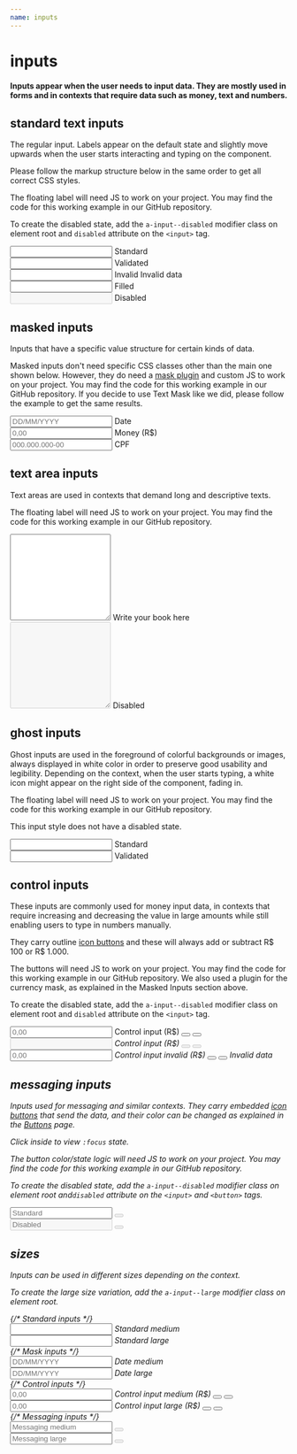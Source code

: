 ```yaml
---
name: inputs
---
```



# inputs

#### Inputs appear when the user needs to input data. They are mostly used in forms and in contexts that require data such as money, text and numbers.

## standard text inputs

The regular input. Labels appear on the default state and slightly move upwards when the user starts interacting and typing on the component.

Please follow the markup structure below in the same order to get all correct CSS styles.

The floating label will need JS to work on your project. You may find the code for this working example in our GitHub repository.

To create the disabled state, add the `a-input--disabled` modifier class on element root and `disabled` attribute on the `<input>` tag.

<Playground className='md:two-columns'>
  <div className='a-input'>
    <input id='input1' type='text' aria-labelledby='label1' />
    <label id='label1' htmlFor='input1'>
      Standard
    </label>
  </div>
  <div className='a-input a-input--validated'>
    <input
      id='input2'
      type='text'
      aria-labelledby='label2'
      defaultValue='Astro Team'
    />
    <label id='label2' htmlFor='input2'>
      Validated
    </label>
  </div>
  <div className='a-input a-input--invalid'>
    <input
      id='input3'
      type='text'
      aria-labelledby='label3'
      defaultValue='XYZK2'
    />
    <label id='label3' htmlFor='input3'>
      Invalid
    </label>
    <span className='a-input__error'>Invalid data</span>
  </div>
  <div className='a-input'>
    <input
      id='input4'
      type='text'
      aria-labelledby='label4'
      defaultValue='Astro Team'
    />
    <label id='label4' htmlFor='input4'>
      Filled
    </label>
  </div>
  <div className='a-input a-input--disabled'>
    <input id='input5' type='text' aria-labelledby='label5' disabled />
    <label id='label5' htmlFor='input5'>
      Disabled
    </label>
  </div>
</Playground>

## masked inputs

Inputs that have a specific value structure for certain kinds of data.

Masked inputs don't need specific CSS classes other than the main one shown below. However, they do need a [mask plugin](https://github.com/text-mask/text-mask) and custom JS to work on your project. You may find the code for this working example in our GitHub repository. If you decide to use Text Mask like we did, please follow the example to get the same results.

<Playground className='md:two-columns'>
  <div className='a-input'>
    <input
      id='inputdate'
      type='text'
      placeholder='DD/MM/YYYY'
      aria-labelledby='labeldate'
    />
    <label id='labeldate' htmlFor='inputdate'>
      Date
    </label>
  </div>
  <div className='a-input'>
    <input
      id='inputmoney'
      type='text'
      placeholder='0,00'
      aria-labelledby='labelmoney'
    />
    <label id='labelmoney' htmlFor='inputmoney'>
      Money (R$)
    </label>
  </div>
  <div className='a-input'>
    <input
      id='inputcpf'
      type='text'
      placeholder='000.000.000-00'
      aria-labelledby='labelcpf'
    />
    <label id='labelcpf' htmlFor='inputcpf'>
      CPF
    </label>
  </div>
</Playground>

## text area inputs

Text areas are used in contexts that demand long and descriptive texts.

The floating label will need JS to work on your project. You may find the code for this working example in our GitHub repository.

<Playground className='md:two-columns'>
  <div className='a-input'>
    <textarea name='random' id='textarea1' rows='10' cols='20'></textarea>
    <label id='label6' htmlFor='textarea1'>Write your book here</label>
  </div>

  <div className='a-input a-input--disabled'>
    <textarea name='random' id='textarea2' rows='10' cols='20' disabled></textarea>
    <label id='label7' htmlFor='textarea2'>Disabled</label>
  </div>
</Playground>

## ghost inputs

Ghost inputs are used in the foreground of colorful backgrounds or images, always displayed in white color in order to preserve good usability and legibility. Depending on the context, when the user starts typing, a white icon might appear on the right side of the component, fading in.

The floating label will need JS to work on your project. You may find the code for this working example in our GitHub repository.

This input style does not have a disabled state.

<Playground className='md:two-columns gradient-bg'>
  <div className='a-input a-input--ghost'>
    <input id='ghost1' type='text' aria-labelledby='ghostlabel1' />
    <label id='ghostlabel1' htmlFor='ghost1'>
      Standard
    </label>
  </div>
  <div className='a-input a-input--ghost a-input--validated'>
    <input
      id='ghost2'
      type='text'
      aria-labelledby='ghostlabel2'
      defaultValue='Astro Team'
    />
    <label id='ghostlabel2' htmlFor='ghost2'>
      Validated
    </label>
  </div>
</Playground>

## control inputs

These inputs are commonly used for money input data, in contexts that require increasing and decreasing the value in large amounts while still enabling users to type in numbers manually.

They carry outline [icon buttons](https://astro.magnetis.com.br/buttons#icon-buttons) and these will always add or subtract R$ 100 or R$ 1.000.

The buttons will need JS to work on your project. You may find the code for this working example in our GitHub repository. We also used a plugin for the currency mask, as explained in the Masked Inputs section above.

To create the disabled state, add the `a-input--disabled` modifier class on element root and `disabled` attribute on the `<input>` tag.

<Playground className='md:two-columns'>
  <div className='a-input a-input--control'>
    <input
      id='control1'
      type='text'
      data-step='100'
      defaultValue='0,00'
      placeholder='0,00'
      aria-labelledby='controllabel1'
    />
    <label id='controllabel1' htmlFor='control1'>
      Control input (R$)
    </label>
    <button className='a-input__btn-control'>
      <i className='a-icon a-icon--input-dash a-icon--size-small' />
    </button>
    <button className='a-input__btn-control'>
      <i className='a-icon a-icon--input-plus a-icon--size-small' />
    </button>
  </div>
  <div className='a-input a-input--control a-input--disabled'>
    <input
      id='control2'
      type='text'
      data-step='100'
      aria-labelledby='controllabel2'
      disabled
    />
    <label id='controllabel2' htmlFor='control2'>
      Control input (R$)
    </label>
    <button
      className='a-input__btn-control'
      disabled
    >
      <i className='a-icon a-icon--input-dash a-icon--size-small' />
    </button>
    <button
      className='a-input__btn-control'
      disabled
    >
      <i className='a-icon a-icon--input-plus a-icon--size-small' />
    </button>
  </div>
  <div className='a-input a-input--control a-input--invalid'>
    <input
      id='control3'
      type='text'
      data-step='100'
      defaultValue='0,00'
      placeholder='0,00'
      aria-labelledby='controllabel3'
    />
    <label id='controllabel3' htmlFor='control3'>
      Control input invalid (R$)
    </label>
    <button className='a-input__btn-control'>
      <i className='a-icon a-icon--input-dash a-icon--size-small' />
    </button>
    <button className='a-input__btn-control'>
      <i className='a-icon a-icon--input-plus a-icon--size-small' />
    </button>
    <span className='a-input__error'>Invalid data</span>
  </div>
</Playground>

## messaging inputs

Inputs used for messaging and similar contexts. They carry embedded [icon buttons](https://astro.magnetis.com.br/buttons#icon-buttons) that send the data,
and their color can be changed as explained in the [Buttons](https://astro.magnetis.com.br/buttons) page.

Click inside to view `:focus` state.

The button color/state logic will need JS to work on your project. You may find the code for this working example in our GitHub repository.

To create the disabled state, add the `a-input--disabled` modifier class on element root and`disabled` attribute on the `<input>` and `<button>` tags.

<Playground className='md:two-columns'>
  <div className='a-input a-input--messaging'>
    <input id='input6' type='text' placeholder='Standard' />
    <button className='a-btn a-btn--uranus a-btn--medium a-btn--icon' disabled>
      <i className='a-icon a-icon--arrow-right a-icon--size-medium' />
    </button>
  </div>
  <div className='a-input a-input--messaging a-input--disabled'>
    <input
      id='input6'
      type='text'
      aria-labelledby='label6'
      placeholder='Disabled'
      disabled
    />
    <button className='a-btn a-btn--uranus a-btn--medium a-btn--icon' disabled>
      <i className='a-icon a-icon--arrow-right a-icon--size-medium' />
    </button>
  </div>
</Playground>

<HandleInputEvents />

## sizes

Inputs can be used in different sizes depending on the context.

To create the large size variation, add the `a-input--large` modifier class on element root.

<Playground className='md:two-columns'>
  {/* Standard inputs */}
  <div className='a-input'>
    <input id='inputmedium' type='text' aria-labelledby='labelmedium' />
    <label id='labelmedium' htmlFor='inputmedium'>
      Standard medium
    </label>
  </div>
  <div className='a-input a-input--large'>
    <input id='inputlarge' type='text' aria-labelledby='labellarge' />
    <label id='labellarge' htmlFor='inputlarge'>
      Standard large
    </label>
  </div>
  {/* Mask inputs */}
  <div className='a-input'>
    <input
      id='inputdatemedium'
      type='text'
      placeholder='DD/MM/YYYY'
      aria-labelledby='labeldatemedium'
    />
    <label id='labeldatemedium' htmlFor='inputdatemedium'>
      Date medium
    </label>
  </div>
  <div className='a-input a-input--large'>
    <input
      id='inputdatelarge'
      type='text'
      placeholder='DD/MM/YYYY'
      aria-labelledby='labeldatelarge'
    />
    <label id='labeldatelarge' htmlFor='inputdatelarge'>
      Date large
    </label>
  </div>
  {/* Control inputs */}
  <div className='a-input a-input--control'>
    <input
      id='inputcontrolmedium'
      type='text'
      data-step='100'
      defaultValue='0,00'
      placeholder='0,00'
      aria-labelledby='labelcontrolmedium'
    />
    <label id='labelcontrolmedium' htmlFor='inputcontrolmedium'>
      Control input medium (R$)
    </label>
    <button className='a-input__btn-control'>
      <i className='a-icon a-icon--input-dash a-icon--size-small' />
    </button>
    <button className='a-input__btn-control'>
      <i className='a-icon a-icon--input-plus a-icon--size-small' />
    </button>
  </div>
  <div className='a-input a-input--control a-input--large'>
    <input
      id='inputcontrollarge'
      type='text'
      data-step='100'
      defaultValue='0,00'
      placeholder='0,00'
      aria-labelledby='labelcontrollarge'
    />
    <label id='labelcontrollarge' htmlFor='inputcontrollarge'>
      Control input large (R$)
    </label>
    <button className='a-input__btn-control'>
      <i className='a-icon a-icon--input-dash a-icon--size-small' />
    </button>
    <button className='a-input__btn-control'>
      <i className='a-icon a-icon--input-plus a-icon--size-small' />
    </button>
  </div>
  {/* Messaging inputs */}
  <div className='a-input a-input--messaging'>
    <input
      id='inputmessagingmedium'
      type='text'
      placeholder='Messaging medium'
    />
    <button className='a-btn a-btn--uranus a-btn--medium a-btn--icon' disabled>
      <i className='a-icon a-icon--arrow-right a-icon--size-medium' />
    </button>
  </div>
  <div className='a-input a-input--messaging a-input--large'>
    <input id='inputmessaginglarge' type='text' placeholder='Messaging large' />
    <button className='a-btn a-btn--uranus a-btn--medium a-btn--icon' disabled>
      <i className='a-icon a-icon--arrow-right a-icon--size-medium' />
    </button>
  </div>
</Playground>
